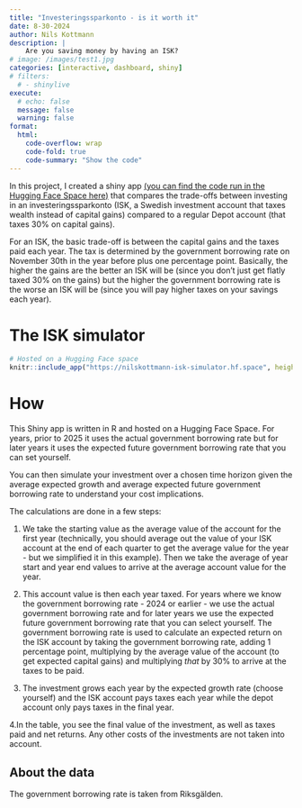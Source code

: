 ```yaml
---
title: "Investeringssparkonto - is it worth it"
date: 8-30-2024 
author: Nils Kottmann
description: |
    Are you saving money by having an ISK?
# image: /images/test1.jpg
categories: [interactive, dashboard, shiny]
# filters: 
  # - shinylive
execute:
  # echo: false
  message: false
  warning: false
format: 
  html:
    code-overflow: wrap
    code-fold: true
    code-summary: "Show the code"
---
```


In this project, I created a shiny app [(you can find the code run in the Hugging Face Space here)](https://huggingface.co/spaces/nilskottmann/isk_simulator/blob/main/app.R) that compares the trade-offs between investing in an investeringssparkonto (ISK, a Swedish investment account that taxes wealth instead of capital gains) compared to a regular Depot account (that taxes 30% on capital gains).

For an ISK, the basic trade-off is between the capital gains and the taxes paid each year. The tax is determined by the government borrowing rate on November 30th in the year before plus one percentage point. Basically, the higher the gains are the better an ISK will be (since you don't just get flatly taxed 30% on the gains) but the higher the government borrowing rate is the worse an ISK will be (since you will pay higher taxes on your savings each year).

# The ISK simulator

```r
# Hosted on a Hugging Face space
knitr::include_app("https://nilskottmann-isk-simulator.hf.space", height = "800px")
```


# How 

This Shiny app is written in R and hosted on a Hugging Face Space. For years, prior to 2025 it uses the actual government borrowing rate but for later years it uses the expected future government borrowing rate that you can set yourself.

You can then simulate your investment over a chosen time horizon given the average expected growth and average expected future government borrowing rate to understand your cost implications.

The calculations are done in a few steps:

1.
We take the starting value as the average value of the account for the first year (technically, you should average out the value of your ISK account at the end of each quarter to get the average value for the year - but we simplified it in this example). Then we take the average of year start and year end values to arrive at the average account value for the year.

2.
This account value is then each year taxed. For years where we know the government borrowing rate - 2024 or earlier - we use the actual government borrowing rate and for later years we use the expected future government borrowing rate that you can select yourself. The government borrowing rate is used to calculate an expected return on the ISK account by taking the government borrowing rate, adding 1 percentage point, multiplying by the average value of the account (to get expected capital gains) and multiplying *that* by 30% to arrive at the taxes to be paid.

<!-- add equation -->

3. The investment grows each year by the expected growth rate (choose yourself) and the ISK account pays taxes each year while the depot account only pays taxes in the final year.

4.In the table, you see the final value of the investment, as well as taxes paid and net returns. Any other costs of the investments are not taken into account.

::: {.callout-note}
# About the data
The government borrowing rate is taken from Riksgälden.
:::

